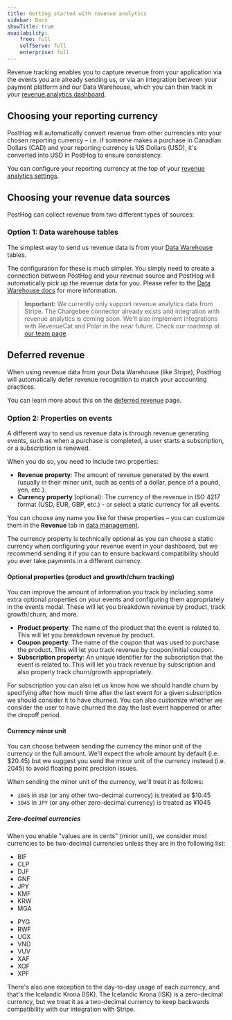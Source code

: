 ```yaml
---
title: Getting started with revenue analytics
sidebar: Docs
showTitle: true
availability:
    free: full
    selfServe: full
    enterprise: full
---
```



<RevAnalyticsBetaWarning />

Revenue tracking enables you to capture revenue from your application via the events you are already sending us, or via an integration between your payment platform and our Data Warehouse, which you can then track in your [revenue analytics dashboard](https://app.posthog.com/revenue_analytics).

<ProductScreenshot
    imageLight = "https://res.cloudinary.com/dmukukwp6/image/upload/Screenshot_2025_09_05_at_14_05_35_288e8e0d6c.png" 
    imageDark = "https://res.cloudinary.com/dmukukwp6/image/upload/Screenshot_2025_09_05_at_14_06_29_e4fe61d678.png"
    alt="Revenue analytics dashboard view" 
    classes="rounded"
/>

## Choosing your reporting currency

PostHog will automatically convert revenue from other currencies into your chosen reporting currency – i.e. if someone makes a purchase in Canadian Dollars (CAD) and your reporting currency is US Dollars (USD), it's converted into USD in PostHog to ensure consistency.

You can configure your reporting currency at the top of your [revenue analytics settings](https://app.posthog.com/data-management/revenue).

<ProductScreenshot
    imageLight = "https://res.cloudinary.com/dmukukwp6/image/upload/Screenshot_2025_09_05_at_15_10_24_15de3d52e1.png" 
    imageDark = "https://res.cloudinary.com/dmukukwp6/image/upload/Screenshot_2025_09_05_at_15_10_32_a6e6330e13.png"
    alt="Revenue analytics currency picker" 
    classes="rounded"
/>

## Choosing your revenue data sources

PostHog can collect revenue from two different types of sources:

### Option 1: Data warehouse tables

The simplest way to send us revenue data is from your [Data Warehouse](/data-warehouse) tables.

<ProductScreenshot
    imageLight="https://res.cloudinary.com/dmukukwp6/image/upload/Screenshot_2025_09_05_at_14_18_19_eeec8127a9.png" 
    imageDark="https://res.cloudinary.com/dmukukwp6/image/upload/Screenshot_2025_09_05_at_14_18_30_c7ad45d637.png"
    alt="Data warehouse tables setup"
    classes="rounded"
/>

The configuration for these is much simpler. You simply need to create a connection between PostHog and your revenue source and PostHog will automatically pick up the revenue data for you.
Please refer to the [Data Warehouse docs](/data-warehouse) for more information.

> **Important:** We currently only support revenue analytics data from Stripe. The Chargebee connector already exists and integration with revenue analytics is coming soon. We'll also implement integrations with RevenueCat and Polar in the near future. Check our roadmap at [our team page](/teams/revenue-analytics).

## Deferred revenue

When using revenue data from your Data Warehouse (like Stripe), PostHog will automatically defer revenue recognition to match your accounting practices.

You can learn more about this on the [deferred revenue](/docs/revenue-analytics/deferred-revenue) page.

### Option 2: Properties on events

A different way to send us revenue data is through revenue generating events, such as when a purchase is completed, a user starts a subscription, or a subscription is renewed.

When you do so, you need to include two properties:

- **Revenue property**: The amount of revenue generated by the event (usually in their minor unit, such as cents of a dollar, pence of a pound, yen, etc.).
- **Currency property** (optional): The currency of the revenue in ISO 4217 format (USD, EUR, GBP, etc.) - or select a static currency for all events.

You can choose any name you like for these properties – you can customize them in the **Revenue** tab in [data management](https://app.posthog.com/data-management/revenue).

<ProductScreenshot
    imageLight="https://res.cloudinary.com/dmukukwp6/image/upload/Screenshot_2025_09_05_at_14_10_38_7b13b4bd4a.png" 
    imageDark="https://res.cloudinary.com/dmukukwp6/image/upload/Screenshot_2025_09_05_at_14_10_55_a3cb5c4204.png"
    alt="Events setup"
    classes="rounded"
/>

The currency property is technically optional as you can choose a static currency when configuring your revenue event in your dashboard, but we recommend sending it if you can to ensure backward compatibility should you ever take payments in a different currency.

#### Optional properties (product and growth/churn tracking)

You can improve the amount of information you track by including some extra optional properties on your events and configuring them appropriately in the events modal.
These will let you breakdown revenue by product, track growth/churn, and more.

- **Product property**: The name of the product that the event is related to. This will let you breakdown revenue by product.
- **Coupon property**: The name of the coupon that was used to purchase the product. This will let you track revenue by coupon/initial coupon.
- **Subscription property**: An unique identifier for the subscription that the event is related to. This will let you track revenue by subscription and also properly track churn/growth appropriately.

For subscription you can also let us know how we should handle churn by specifying after how much time after the last event for a given subscription we should consider it to have churned.
You can also customize whether we consider the user to have churned the day the last event happened or after the dropoff period.

#### Currency minor unit

You can choose between sending the currency the minor unit of the currency or the full amount.
We'll expect the whole amount by default (i.e. $20.45) but we suggest you send the minor unit of the currency instead (i.e. 2045) to avoid floating point precision issues.

When sending the minor unit of the currency, we'll treat it as follows:
- `1045` in `USD` (or any other two-decimal currency) is treated as $10.45
- `1045` in `JPY` (or any other zero-decimal currency) is treated as ¥1045

##### Zero-decimal currencies

When you enable "values are in cents" (minor unit), we consider most currencies to be two-decimal currencies unless they are in the following list:

<div className="grid grid-cols-2 gap-2">
    <ul>
        <li>BIF</li>
        <li>CLP</li>
        <li>DJF</li>
        <li>GNF</li>
        <li>JPY</li>
        <li>KMF</li>
        <li>KRW</li>
        <li>MGA</li>
    </ul>
    <ul>
        <li>PYG</li>
        <li>RWF</li>
        <li>UGX</li>
        <li>VND</li>
        <li>VUV</li>
        <li>XAF</li>
        <li>XOF</li>
        <li>XPF</li>
    </ul>   
</div>

There's also one exception to the day-to-day usage of each currency, and that's the Icelandic Krona (ISK). The Icelandic Krona (ISK) is a zero-decimal currency, but we treat it as a two-decimal currency to keep backwards compatibility with our integration with Stripe.


